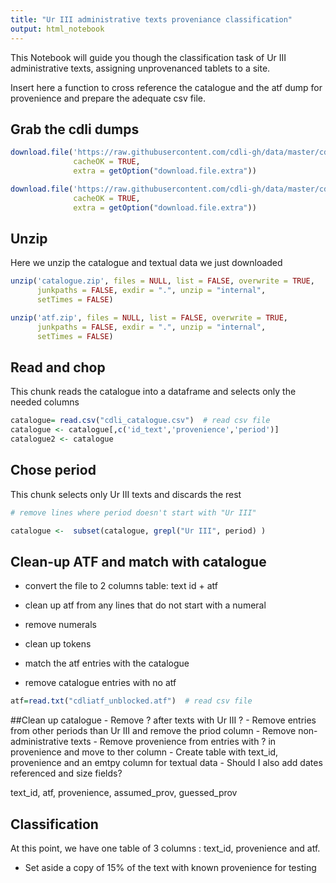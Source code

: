 ```yaml
---
title: "Ur III administrative texts proveniance classification"
output: html_notebook
---
```



This Notebook will guide you though the classification task of Ur III administrative texts, assigning unprovenanced tablets to a site. 

Insert here a function to cross reference the catalogue and the atf dump for provenience and prepare the adequate csv file.

  
## Grab the cdli dumps
```r
download.file('https://raw.githubusercontent.com/cdli-gh/data/master/cdli_catalogue.csv.zip', 'catalogue.zip', 'wget', quiet = FALSE, mode = "w",
              cacheOK = TRUE,
              extra = getOption("download.file.extra"))

download.file('https://raw.githubusercontent.com/cdli-gh/data/master/cdliatf_unblocked.atf.zip', 'atf.zip', 'wget', quiet = FALSE, mode = "w",
              cacheOK = TRUE,
              extra = getOption("download.file.extra"))

```



## Unzip
Here we unzip the catalogue and textual data we just downloaded
```r
unzip('catalogue.zip', files = NULL, list = FALSE, overwrite = TRUE,
      junkpaths = FALSE, exdir = ".", unzip = "internal",
      setTimes = FALSE)

unzip('atf.zip', files = NULL, list = FALSE, overwrite = TRUE,
      junkpaths = FALSE, exdir = ".", unzip = "internal",
      setTimes = FALSE)

```


## Read and chop
This chunk reads the catalogue into a dataframe and selects only the needed columns
```r
catalogue= read.csv("cdli_catalogue.csv")  # read csv file 
catalogue <- catalogue[,c('id_text','provenience','period')]
catalogue2 <- catalogue
```

## Chose period
This chunk selects only Ur III texts and discards the rest
```r
# remove lines where period doesn't start with "Ur III"

catalogue <-  subset(catalogue, grepl("Ur III", period) )

```

## Clean-up ATF and match with catalogue
- convert the file to 2 columns table: text id + atf
- clean up atf from any lines that do not start with a numeral
- remove numerals
- clean up tokens

- match the atf entries with the catalogue
- remove catalogue entries with no atf
```r
atf=read.txt("cdliatf_unblocked.atf")  # read csv file 


```


##Clean up catalogue
- Remove ? after texts with Ur III ?
- Remove entries from other periods than Ur III and remove the priod column
- Remove non-administrative texts
- Remove provenience from entries with ? in provenience and move to ther column
- Create table with text_id, provenience and an emtpy column for textual data
- Should I also add dates referenced and size fields?

text_id, atf, provenience, assumed_prov, guessed_prov

## Classification
At this point, we have one table of 3 columns : text_id, provenience and atf. 


- Set aside a copy of 15% of the text with known provenience for testing

```r


```

